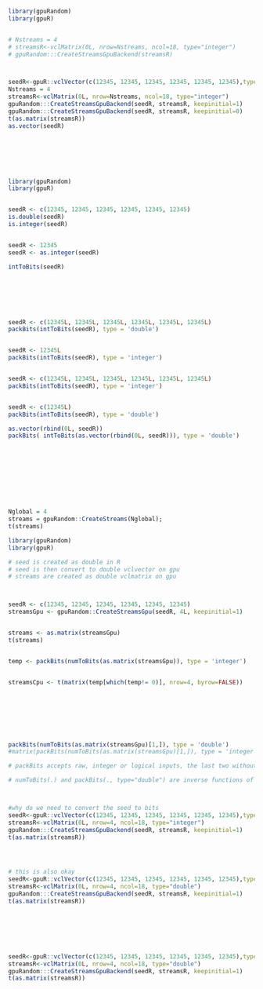 <!--
%\VignetteEngine{knitr::knitr}
%\VignetteIndexEntry{Create_Streams_GPU}
-->


```r

library(gpuRandom)
library(gpuR)


# Nstreams = 4
# streamsR<-vclMatrix(0L, nrow=Nstreams, ncol=18, type="integer")
# gpuRandom:::CreateStreamsGpuBackend(streamsR)



seedR<-gpuR::vclVector(c(12345, 12345, 12345, 12345, 12345, 12345),type="integer")
Nstreams = 4
streamsR<-vclMatrix(0L, nrow=Nstreams, ncol=18, type="integer")
gpuRandom:::CreateStreamsGpuBackend(seedR, streamsR, keepinitial=1)
gpuRandom:::CreateStreamsGpuBackend(seedR, streamsR, keepinitial=0)
t(as.matrix(streamsR))
as.vector(seedR)







library(gpuRandom)
library(gpuR)


seedR <- c(12345, 12345, 12345, 12345, 12345, 12345)
is.double(seedR)
is.integer(seedR)


seedR <- 12345
seedR <- as.integer(seedR)

intToBits(seedR)







seedR <- c(12345L, 12345L, 12345L, 12345L, 12345L, 12345L)
packBits(intToBits(seedR), type = 'double')


seedR <- 12345L
packBits(intToBits(seedR), type = 'integer')


seedR <- c(12345L, 12345L, 12345L, 12345L, 12345L, 12345L)
packBits(intToBits(seedR), type = 'integer')


seedR <- c(12345L)
packBits(intToBits(seedR), type = 'double')

as.vector(rbind(0L, seedR))
packBits( intToBits(as.vector(rbind(0L, seedR))), type = 'double')










Nglobal = 4
streams = gpuRandom::CreateStreams(Nglobal);
t(streams)
```




```r
library(gpuRandom)
library(gpuR)

# seed is created as double in R
# seed is then convert to double vclvector on gpu
# streams are created as double vclmatrix on gpu



seedR <- c(12345, 12345, 12345, 12345, 12345, 12345)
streamsGpu <- gpuRandom::CreateStreamsGpu(seedR, 4L, keepinitial=1)


streams <- as.matrix(streamsGpu)
t(streams)


temp <- packBits(numToBits(as.matrix(streamsGpu)), type = 'integer')


streamsCpu <- t(matrix(temp[which(temp!= 0)], nrow=4, byrow=FALSE))








packBits(numToBits(as.matrix(streamsGpu)[1,]), type = 'double')
#matrix(packBits(numToBits(as.matrix(streamsGpu)[1,]), type = 'integer'), nrow=2, byrow=FALSE)

# packBits accepts raw, integer or logical inputs, the last two without any NAs.

# numToBits(.) and packBits(., type="double") are inverse functions of each other, see also the examples. 



#why do we need to convert the seed to bits 
seedR<-gpuR::vclVector(c(12345, 12345, 12345, 12345, 12345, 12345),type="integer")
streamsR<-vclMatrix(0L, nrow=4, ncol=18, type="integer")
gpuRandom:::CreateStreamsGpuBackend(seedR, streamsR, keepinitial=1)
t(as.matrix(streamsR))




# this is also okay
seedR<-gpuR::vclVector(c(12345, 12345, 12345, 12345, 12345, 12345),type="double")
streamsR<-vclMatrix(0L, nrow=4, ncol=18, type="double")
gpuRandom:::CreateStreamsGpuBackend(seedR, streamsR, keepinitial=1)
t(as.matrix(streamsR))







seedR<-gpuR::vclVector(c(12345, 12345, 12345, 12345, 12345, 12345),type="integer")
streamsR<-vclMatrix(0L, nrow=4, ncol=18, type="double")
gpuRandom:::CreateStreamsGpuBackend(seedR, streamsR, keepinitial=1)
t(as.matrix(streamsR))
```








